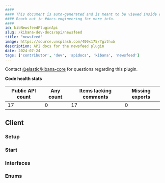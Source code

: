```yaml
---
####
#### This document is auto-generated and is meant to be viewed inside our experimental, new docs system.
#### Reach out in #docs-engineering for more info.
####
id: kibNewsfeedPluginApi
slug: /kibana-dev-docs/api/newsfeed
title: "newsfeed"
image: https://source.unsplash.com/400x175/?github
description: API docs for the newsfeed plugin
date: 2024-07-24
tags: ['contributor', 'dev', 'apidocs', 'kibana', 'newsfeed']
---
```




Contact [@elastic/kibana-core](https://github.com/orgs/elastic/teams/kibana-core) for questions regarding this plugin.

**Code health stats**

| Public API count  | Any count | Items lacking comments | Missing exports |
|-------------------|-----------|------------------------|-----------------|
| 17 | 0 | 17 | 0 |

## Client

### Setup
<DocDefinitionList data={[newsfeedObj.client.setup]}/>

### Start
<DocDefinitionList data={[newsfeedObj.client.start]}/>

### Interfaces
<DocDefinitionList data={newsfeedObj.client.interfaces}/>

### Enums
<DocDefinitionList data={newsfeedObj.client.enums}/>


